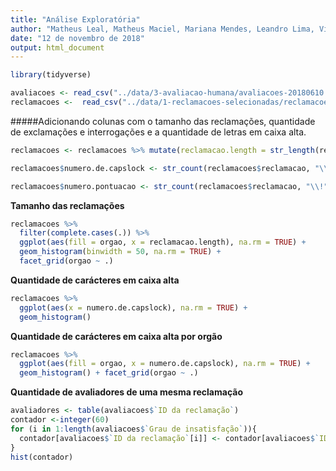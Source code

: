 ```yaml
---
title: "Análise Exploratória"
author: "Matheus Leal, Matheus Maciel, Mariana Mendes, Leandro Lima, Victor Hugo"
date: "12 de novembro de 2018"
output: html_document
---
```


```r
library(tidyverse)

avaliacoes <- read_csv("../data/3-avaliacao-humana/avaliacoes-20180610.csv")
reclamacoes <-  read_csv("../data/1-reclamacoes-selecionadas/reclamacoes-avaliadas.csv")
```


#####Adicionando colunas com o tamanho das reclamações, quantidade de exclamações e interrogações e a quantidade de letras em caixa alta.
```r
reclamacoes <- reclamacoes %>% mutate(reclamacao.length = str_length(reclamacao))

reclamacoes$numero.de.capslock <- str_count(reclamacoes$reclamacao, "\\b[A-Z]{2,}\\b")

reclamacoes$numero.pontuacao <- str_count(reclamacoes$reclamacao, "\\!") + str_count(reclamacoes$reclamacao, "\\?")
```


**Tamanho das reclamações**
```r
reclamacoes %>% 
  filter(complete.cases(.)) %>% 
  ggplot(aes(fill = orgao, x = reclamacao.length), na.rm = TRUE) + 
  geom_histogram(binwidth = 50, na.rm = TRUE) + 
  facet_grid(orgao ~ .)
```


**Quantidade de carácteres em caixa alta**
```r
reclamacoes %>% 
  ggplot(aes(x = numero.de.capslock), na.rm = TRUE) + 
  geom_histogram()
```

**Quantidade de carácteres em caixa alta por orgão**
```r
reclamacoes %>% 
  ggplot(aes(fill = orgao, x = numero.de.capslock), na.rm = TRUE) + 
  geom_histogram() + facet_grid(orgao ~ .)
```

**Quantidade de avaliadores de uma mesma reclamação**
```r
avaliadores <- table(avaliacoes$`ID da reclamação`)
contador <-integer(60)
for (i in 1:length(avaliacoes$`Grau de insatisfação`)){
  contador[avaliacoes$`ID da reclamação`[i]] <- contador[avaliacoes$`ID da reclamação`[i]] + 1
}
hist(contador)
```


